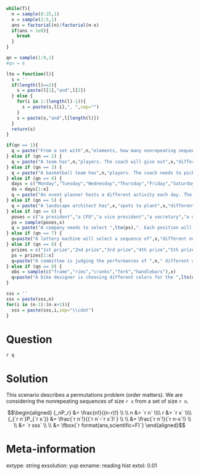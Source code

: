 ```r
while(T){
  n = sample(8:25,1)
  x = sample(2:5,1)
  ans = factorial(n)/factorial(n-x)
  if(ans < 1e8){
    break
  }
}

qn = sample(1:9,1)
#qn = 8

lto = function(l){
  s = ''
  if(length(l)==2){
    s = paste(l[1],"and",l[2])
  } else {
    for(i in 1:(length(l)-1)){
      s = paste(s,l[i],", ",sep="")
    }
    s = paste(s,"and",l[length(l)])
  }
  return(s)
}

if(qn == 1){
  q = paste("From a set with",n,"elements, how many nonrepeating sequences of",x,"elements are possible?")
} else if (qn == 2) {
  q = paste("A team has",n,"players. The coach will give out",x,"different prizes. How many ways could the coach do this?")
} else if (qn == 3) {
  q = paste("A basketball team has",n,"players. The coach needs to pick players to fill",x,"different positions. How many ways could the coach do this?")
} else if (qn == 4) {
  days = c("Monday","Tuesday","Wednesday","Thursday","Friday","Saturday","Sunday")
  ds = days[1:x]
  q = paste("An event planner hosts a different activity each day. The planner still needs to schedule activities for ",lto(ds),". The planner has ",n," different activities available to choose from. How many schedules are possible?",sep="")
} else if (qn == 5) {
  q = paste("A landscape architect has",x,"spots to plant",x,"different trees. The landscape architect has",n,"different trees available. How many configurations are possible?")
} else if (qn == 6) {
  poses = c("a president","a CFO","a vice president","a secretary","a manager")
  ps = sample(poses,x)
  q = paste("A company needs to select ",lto(ps),". Each position will be held by a different person. The company is considering the same pool of ",n," applicants for each position. How many configurations are possible?",sep="")
} else if (qn == 7) {
  q=paste("A lottery machine will select a sequence of",x,"different numbered marbles. The selection process begins with",n,"different numbered marbles to choose from. How many different sequences are possible?")
} else if (qn == 8) {
  prizes = c("1st prize","2nd prize","3rd prize","4th prize","5th prize")
  ps = prizes[1:x]
  q=paste("A committee is judging the performances of ",n," different acrobats. The committee needs to assign ",lto(ps),". How many ways could the committee assign the prizes?",sep="")
} else if (qn == 9) {
  obs = sample(c("frame","rims","cranks","fork","handlebars"),x)
  q=paste("A bike designer is choosing different colors for the ",lto(obs),". There are ",n," colors available. How many color configurations are possible?",sep="")
}

sss = ''
sss = paste(sss,n)
for(i in (n-1):(n-x+1)){
  sss = paste(sss,i,sep="\\cdot")
}

```

Question
========

`r q`

Solution
========

This scenario describes a permutations problem (order matters). We are considering the nonrepeating sequences of size `r x` from a set of size `r n`.

$$\begin{aligned}
{_nP_r} &= \frac{n!}{(n-r)!} \\ \\
n &= `r n` \\\\
r &= `r x` \\\\
{_{`r n`}P_{`r x`}} &= \frac{`r n`!}{(`r n`-`r x`)! } \\ \\
&= \frac{`r n`!}{`r n-x`!} \\ \\
&= `r sss` \\ \\
&= \fbox{`r format(ans,scientific=F)`} 
\end{aligned}$$



Meta-information
============
extype: string
exsolution: yup
exname: reading hist
extol: 0.01
